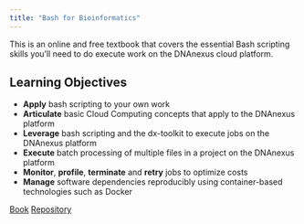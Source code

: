 ```yaml
---
title: "Bash for Bioinformatics"
---
```


This is an online and free textbook that covers the essential Bash scripting skills you'll need to do execute work on the DNAnexus cloud platform.

## Learning Objectives

-   **Apply** bash scripting to your own work
-   **Articulate** basic Cloud Computing concepts that apply to the DNAnexus platform
-   **Leverage** bash scripting and the dx-toolkit to execute jobs on the DNAnexus platform
-   **Execute** batch processing of multiple files in a project on the DNAnexus platform
-   **Monitor**, **profile**, **terminate** and **retry** jobs to optimize costs
-   **Manage** software dependencies reproducibly using container-based technologies such as Docker

[Book](https://laderast.github.io/bash_for_bioinformatics/){.btn .btn-primary role="button"} [Repository](https://github.com/laderast/bash_for_bioinformatics){.btn .btn-primary role="button"}

